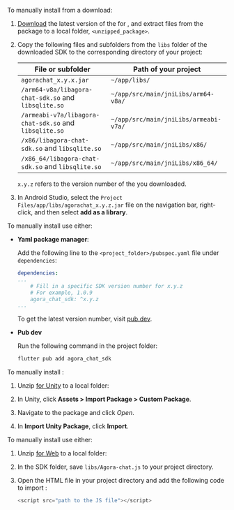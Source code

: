 <PlatformWrapper platform="android">

To manually install <Vpd k="SDK" /> from a download:

1. [Download](/sdks) the latest version of the <Vpd k="SDK"/> for <Vpl k="NAME"/>, and extract files from the package to a local folder, `<unzipped_package>`.

1. Copy the following files and subfolders from the `libs` folder of the downloaded SDK to the corresponding directory of your project:

    | File or subfolder                                      | Path of your project                  |
    | ------------------------------------------------------ | ------------------------------------- |
    | `agorachat_x.y.x.jar`                                  | `~/app/libs/`                         |
    | `/arm64-v8a/libagora-chat-sdk.so` and `libsqlite.so`   | `~/app/src/main/jniLibs/arm64-v8a/`   |
    | `/armeabi-v7a/libagora-chat-sdk.so` and `libsqlite.so` | `~/app/src/main/jniLibs/armeabi-v7a/` |
    | `/x86/libagora-chat-sdk.so` and `libsqlite.so`         | `~/app/src/main/jniLibs/x86/`         |
    | `/x86_64/libagora-chat-sdk.so` and `libsqlite.so`      | `~/app/src/main/jniLibs/x86_64/`      |

    `x.y.z` refers to the version number of the <Vpd k="SDK"/> you downloaded.

1. In Android Studio, select the `Project Files/app/libs/agorachat_x.y.z.jar` file on the navigation bar, right-click, and then select **add as a library**.

</PlatformWrapper>

<PlatformWrapper platform="flutter">

To manually install <Vpd k="SDK" /> use either:

- **Yaml package manager**:

  Add the following line to the `<project_folder>/pubspec.yaml` file under `dependencies`:

  ```yaml
  dependencies:
  ...
      # Fill in a specific SDK version number for x.y.z
      # For example, 1.0.9
      agora_chat_sdk: ^x.y.z
  ...
  ```

  To get the latest <Vpl k="NAME" /> <Vpd k="SDK" /> version number, visit [pub.dev](https://pub.dev/packages?q=agora_chat_sdk).

- **Pub dev**

  Run the following command in the project folder:

  ```bash
  flutter pub add agora_chat_sdk
  ```

</PlatformWrapper>

<PlatformWrapper platform="unity">

To manually install <Vpd k="SDK" />:

1. Unzip [ <Vpd k="SDK" /> for Unity](/sdks) to a local folder:

1. In Unity, click **Assets > Import Package > Custom Package**.

1. Navigate to the <Vpd k="SDK" /> package and click *Open*.

1. In **Import Unity Package**, click **Import**.

</PlatformWrapper>

<PlatformWrapper platform="web">

To manually install <Vpd k="SDK" /> use either:


1. Unzip [ <Vpd k="SDK" /> for Web](/sdks) to a local folder:

1. In the SDK folder, save `libs/Agora-chat.js` to your project directory.

1. Open the HTML file in your project directory and add the following code to import <Vpd k="SDK" /> :

    ```javascript
    <script src="path to the JS file"></script>
    ```
</PlatformWrapper>